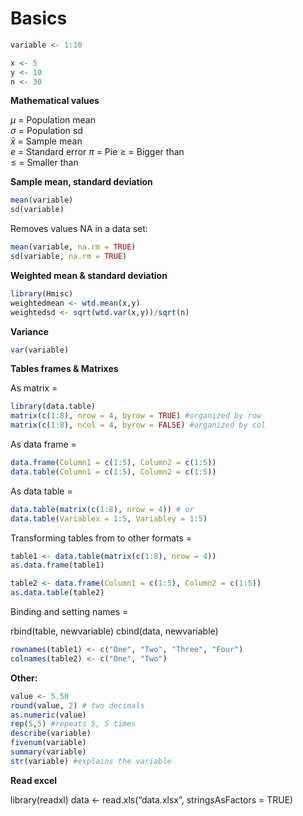 # Basics

```r
variable <- 1:10
```

```r
x <- 5
y <- 10
n <- 30
```

**Mathematical values**

$\mu$ = Population mean   
$\sigma$ = Population sd   
$\bar{x}$ = Sample mean   
${e}$ = Standard error 
$\pi$ = Pie 
$\ge$ = Bigger than     
$\le$ = Smaller than 

**Sample mean, standard deviation**

```r
mean(variable)
sd(variable)
```

Removes values NA in a data set:

```r
mean(variable, na.rm = TRUE)
sd(variable, na.rm = TRUE)
```

**Weighted mean & standard deviation**

```r
library(Hmisc)
weightedmean <- wtd.mean(x,y)
weightedsd <- sqrt(wtd.var(x,y))/sqrt(n)
```

**Variance**

```r
var(variable)
```

**Tables frames & Matrixes**

As matrix =

```r
library(data.table)
matrix(c(1:8), nrow = 4, byrow = TRUE) #organized by row
matrix(c(1:8), ncol = 4, byrow = FALSE) #organized by col
```

As data frame = 

```r
data.frame(Column1 = c(1:5), Column2 = c(1:5))
data.table(Column1 = c(1:5), Column2 = c(1:5))
```

As data table =

```r
data.table(matrix(c(1:8), nrow = 4)) # or
data.table(Variablex = 1:5, Variabley = 1:5)
```

Transforming tables from to other formats =

```r
table1 <- data.table(matrix(c(1:8), nrow = 4))
as.data.frame(table1)

table2 <- data.frame(Column1 = c(1:5), Column2 = c(1:5))
as.data.table(table2)
```

Binding and setting names = 

rbind(table, newvariable)
cbind(data, newvariable)

```r
rownames(table1) <- c("One", "Two", "Three", "Four")
colnames(table2) <- c("One", "Two")
```

**Other:**

```r
value <- 5.50
round(value, 2) # two decimals
as.numeric(value)
rep(5,5) #repeats 5, 5 times
describe(variable)
fivenum(variable)
summary(variable)
str(variable) #explains the variable
```

**Read excel**

library(readxl)
data <- read.xls("data.xlsx", stringsAsFactors = TRUE)

